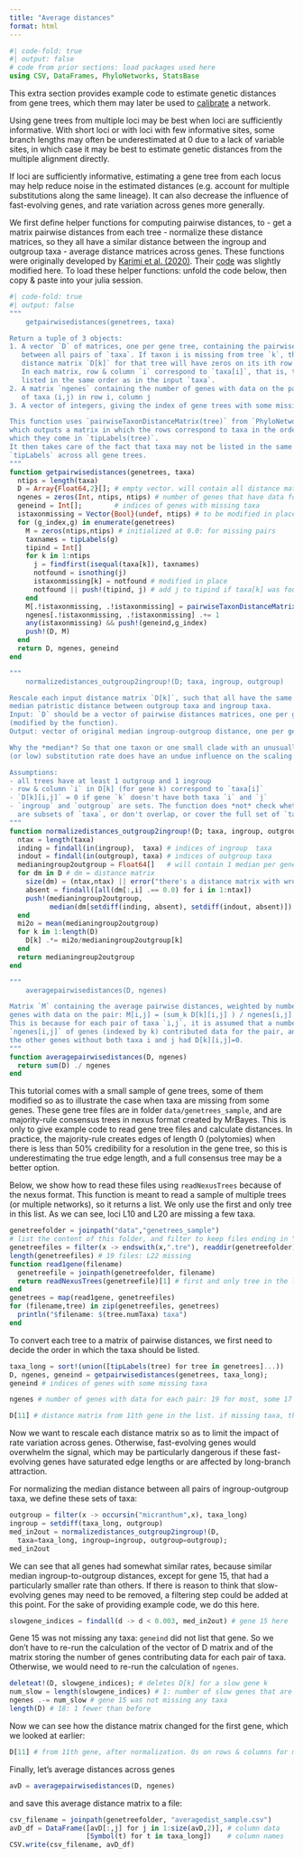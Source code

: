 ```yaml
---
title: "Average distances"
format: html
---
```


```julia
#| code-fold: true
#| output: false
# code from prior sections: load packages used here
using CSV, DataFrames, PhyloNetworks, StatsBase
```

This extra section provides example code to estimate genetic distances from gene
trees, which them may later be used to [calibrate](topic1-netcalibration.qmd#input-genetic-distances)
a network.

Using gene trees from multiple loci may be best when loci are sufficiently
informative. With short loci or with loci with few informative sites,
some branch lengths may often be underestimated at 0 due to a lack of variable
sites, in which case it may be best to estimate genetic distances from the
multiple alignment directly.

If loci are sufficiently informative, estimating a gene tree from each locus
may help reduce noise in the estimated distances (e.g. account for multiple
substitutions along the same lineage). It can also decrease the influence
of fast-evolving genes, and rate variation across genes more generally.

We first define helper functions for computing pairwise distances, to
- get a matrix pairwise distances from each tree
- normalize these distance matrices, so they all have a similar distance between
  the ingroup and outgroup taxa
- average distance matrices across genes.
These functions were originally developed by [Karimi et al. (2020)](https://doi.org/10.1093/sysbio/syz073).
Their [code](https://github.com/nkarimi/Adansonia_HybSeq/blob/master/trait-evolution/calibration.jl)
was slightly modified here.
To load these helper functions: unfold the code below, then copy & paste into
your julia session.

```julia
#| code-fold: true
#| output: false
"""
    getpairwisedistances(genetrees, taxa)

Return a tuple of 3 objects:
1. A vector `D` of matrices, one per gene tree, containing the pairwise distance
   between all pairs of `taxa`. If taxon i is missing from tree `k`, then the
   distance matrix `D[k]` for that tree will have zeros on its ith row and ith column.
   In each matrix, row & column `i` correspond to `taxa[i]`, that is, taxa are
   listed in the same order as in the input `taxa`.
2. A matrix `ngenes` containing the number of genes with data on the pair
   of taxa (i,j) in row i, column j
3. A vector of integers, giving the index of gene trees with some missing taxa.

This function uses `pairwiseTaxonDistanceMatrix(tree)` from `PhyloNetworks`,
which outputs a matrix in which the rows correspond to taxa in the order in
which they come in `tipLabels(tree)`.
It then takes care of the fact that taxa may not be listed in the same order by
`tipLabels` across all gene trees.
"""
function getpairwisedistances(genetrees, taxa)
  ntips = length(taxa)
  D = Array{Float64,2}[]; # empty vector. will contain all distance matrices
  ngenes = zeros(Int, ntips, ntips) # number of genes that have data for each pair
  geneind = Int[];        # indices of genes with missing taxa
  istaxonmissing = Vector{Bool}(undef, ntips) # to be modified in place for each gene
  for (g_index,g) in enumerate(genetrees)
    M = zeros(ntips,ntips) # initialized at 0.0: for missing pairs
    taxnames = tipLabels(g)
    tipind = Int[]
    for k in 1:ntips
      j = findfirst(isequal(taxa[k]), taxnames)
      notfound = isnothing(j)
      istaxonmissing[k] = notfound # modified in place
      notfound || push!(tipind, j) # add j to tipind if taxa[k] was found
    end
    M[.!istaxonmissing, .!istaxonmissing] = pairwiseTaxonDistanceMatrix(g)[tipind,tipind]
    ngenes[.!istaxonmissing, .!istaxonmissing] .+= 1
    any(istaxonmissing) && push!(geneind,g_index)
    push!(D, M)
  end
  return D, ngenes, geneind
end

"""
    normalizedistances_outgroup2ingroup!(D; taxa, ingroup, outgroup)

Rescale each input distance matrix `D[k]`, such that all have the same
median patristic distance between outgroup taxa and ingroup taxa.
Input: `D` should be a vector of pairwise distances matrices, one per gene
(modified by the function).
Output: vector of original median ingroup-outgroup distance, one per gene.

Why the *median*? So that one taxon or one small clade with an unusually large
(or low) substitution rate does have an undue influence on the scaling factor.

Assumptions:
- all trees have at least 1 outgroup and 1 ingroup
- row & column `i` in D[k] (for gene k) correspond to `taxa[i]`
- `D[k][i,j]` = 0 if gene `k` doesn't have both taxa `i` and `j`
- `ingroup` and `outgroup` are sets. The function does *not* check whether they
  are subsets of `taxa`, or don't overlap, or cover the full set of `taxa`.
"""
function normalizedistances_outgroup2ingroup!(D; taxa, ingroup, outgroup)
  ntax = length(taxa)
  inding = findall(in(ingroup),  taxa) # indices of ingroup  taxa
  indout = findall(in(outgroup), taxa) # indices of outgroup taxa
  medianingroup2outgroup = Float64[]   # will contain 1 median per gene
  for dm in D # dm = distance matrix
    size(dm) = (ntax,ntax) || error("there's a distance matrix with wrong dimensions: $(size(dm))")
    absent = findall([all(dm[:,i] .== 0.0) for i in 1:ntax])
    push!(medianingroup2outgroup,
          median(dm[setdiff(inding, absent), setdiff(indout, absent)]) )
  end
  mi2o = mean(medianingroup2outgroup)
  for k in 1:length(D)
    D[k] .*= mi2o/medianingroup2outgroup[k]
  end
  return medianingroup2outgroup
end

"""
    averagepairwisedistances(D, ngenes)

Matrix `M` containing the average pairwise distances, weighted by number of
genes with data on the pair: M[i,j] = (sum_k D[k][i,j] ) / ngenes[i,j].
This is because for each pair of taxa `i,j`, it is assumed that a number
`ngenes[i,j]` of genes (indexed by k) contributed data for the pair, and
the other genes without both taxa i and j had D[k][i,j]=0.
"""
function averagepairwisedistances(D, ngenes)
  return sum(D) ./ ngenes
end
```

This tutorial comes with a small sample of gene trees, some of them modified
so as to illustrate the case when taxa are missing from some genes.
These gene tree files are in folder `data/genetrees_sample`, and are
majority-rule consensus trees in nexus format created by MrBayes.
This is only to give example code to read gene tree files and calculate
distances. In practice, the majority-rule creates edges of length 0 (polytomies)
when there is less than 50% credibility for a resolution in the gene tree,
so this is underestimating the true edge length, and a full consensus tree may
be a better option.

Below, we show how to read these files using `readNexusTrees` because of the
nexus format. This function is meant to read a sample of multiple trees (or
multiple networks), so it returns a list. We only use the first and only tree
in this list.
As we can see, loci L10 and L20 are missing a few taxa.

```julia
genetreefolder = joinpath("data","genetrees_sample")
# list the content of this folder, and filter to keep files ending in ".tre":
genetreefiles = filter(x -> endswith(x,".tre"), readdir(genetreefolder))
length(genetreefiles) # 19 files: L22 missing
function read1gene(filename)
  genetreefile = joinpath(genetreefolder, filename)
  return readNexusTrees(genetreefile)[1] # first and only tree in the list
end
genetrees = map(read1gene, genetreefiles)
for (filename,tree) in zip(genetreefiles, genetrees)
  println("$filename: $(tree.numTaxa) taxa")
end
```

To convert each tree to a matrix of pairwise distances, we first need to decide
the order in which the taxa should be listed.
```julia
taxa_long = sort!(union([tipLabels(tree) for tree in genetrees]...))
D, ngenes, geneind = getpairwisedistances(genetrees, taxa_long);
geneind # indices of genes with some missing taxa
```

```julia
ngenes # number of genes with data for each pair: 19 for most, some 17's and 18's
```

```julia
D[11] # distance matrix from 11th gene in the list. if missing taxa, then 0s
```

Now we want to rescale each distance matrix so as to limit the impact of rate
variation across genes. Otherwise, fast-evolving genes would overwhelm the
signal, which may be particularly dangerous if these fast-evolving genes
have saturated edge lengths or are affected by long-branch attraction.

For normalizing the median distance between all pairs of ingroup-outgroup taxa,
we define these sets of taxa:
```julia
outgroup = filter(x -> occursin("micranthum",x), taxa_long)
ingroup = setdiff(taxa_long, outgroup)
med_in2out = normalizedistances_outgroup2ingroup!(D,
  taxa=taxa_long, ingroup=ingroup, outgroup=outgroup);
med_in2out
```
We can see that all genes had somewhat similar rates, because similar median
ingroup-to-outgroup distances, except for gene 15, that had a particularly smaller
rate than others.
If there is reason to think that slow-evolving genes may need to be removed,
a filtering step could be added at this point.
For the sake of providing example code, we do this here.

```julia
slowgene_indices = findall(d -> d < 0.003, med_in2out) # gene 15 here
```

Gene 15 was not missing any taxa: `geneind` did not list that gene.
So we don't have to re-run the calculation of the vector of D matrix
and of the matrix storing the number of genes contributing data for each
pair of taxa. Otherwise, we would need to re-run the calculation of `ngenes`.

```julia
deleteat!(D, slowgene_indices); # deletes D[k] for a slow gene k
num_slow = length(slowgene_indices) # 1: number of slow genes that are being exluded
ngenes .-= num_slow # gene 15 was not missing any taxa
length(D) # 18: 1 fewer than before
```

Now we can see how the distance matrix changed for the first gene,
which we looked at earlier:
```julia
D[11] # from 11th gene, after normalization. 0s on rows & columns for missing taxa
```

Finally, let's average distances across genes
```julia
avD = averagepairwisedistances(D, ngenes)
```

and save this average distance matrix to a file:
```julia
csv_filename = joinpath(genetreefolder, "averagedist_sample.csv")
avD_df = DataFrame([avD[:,j] for j in 1:size(avD,2)], # column data
                   [Symbol(t) for t in taxa_long])    # column names
CSV.write(csv_filename, avD_df)
```
